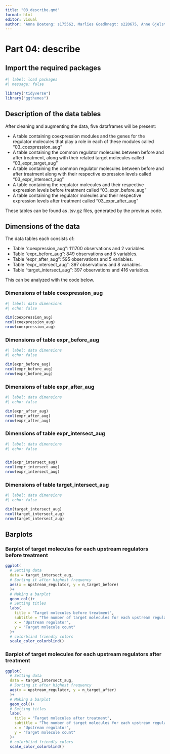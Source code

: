 ```yaml
---
title: "03_describe.qmd"
format: html
editor: visual
author: "Anna Boateng: s175562, Marlies Goedknegt: s220675, Anne Gjelstrup: s194530, Katja Jagd: s185395, Olivia Ronnenberg: s183359"
---
```


# Part 04: describe

## Import the required packages

```r
#| label: load packages
#| message: false

library("tidyverse")
library("ggthemes")

```

## Description of the data tables

After cleaning and augmenting the data, five dataframes will be present:

-   A table containing coexpression modules and the genes for the regulator molecules that play a role in each of these modules called "03_coexpression_aug"
-   A table containing the common regulator molecules between before and after treatment, along with their related target molecules called "03_expr_target_aug"
-   A table containing the common regulator molecules between before and after treatment along with their respective expression levels called "03_expr_intersect_aug"
-   A table containing the regulator molecules and their respective expression levels before treatment called "03_expr_before_aug"
-   A table containing the regulator moleules and their respective expression levels after treatment called "03_expr_after_aug"

These tables can be found as .tsv.gz files, generated by the previous code.

## Dimensions of the data

The data tables each consists of:

-   Table "coexpression_aug": 111700 observations and 2 variables.
-   Table "expr_before_aug": 849 observations and 5 variables.
-   Table "expr_after_aug": 595 observations and 5 variables.
-   Table "expr_intersect_aug": 397 observations and 8 variables.
-   Table "target_intersect_aug": 397 observations and 416 variables.

This can be analyzed with the code below.

### Dimensions of table coexpression_aug

```r
#| label: data dimensions
#| echo: false

dim(coexpression_aug)
ncol(coexpression_aug)
nrow(coexpression_aug)
```

### Dimensions of table expr_before_aug

```r

#| label: data dimensions
#| echo: false

dim(expr_before_aug)
ncol(expr_before_aug)
nrow(expr_before_aug)
```

### Dimensions of table expr_after_aug

```r

#| label: data dimensions
#| echo: false

dim(expr_after_aug)
ncol(expr_after_aug)
nrow(expr_after_aug)
```

### Dimensions of table expr_intersect_aug

```r

#| label: data dimensions
#| echo: false


dim(expr_intersect_aug)
ncol(expr_intersect_aug)
nrow(expr_intersect_aug)
```

### Dimensions of table target_intersect_aug

```r

#| label: data dimensions
#| echo: false

dim(target_intersect_aug)
ncol(target_intersect_aug)
nrow(target_intersect_aug)
```

## Barplots

### Barplot of target molecules for each upstream regulators before treatment

```r
ggplot(
  # Setting data
  data = target_intersect_aug,
  # Sorting it after highest frequency
  aes(x = upstream_regulator, y = n_target_before)
  )+ 
  # Making a barplot
  geom_col()+
  # Setting titles
  labs(
    title = "Target molecules before treatment",
    subtitle = "The number of target molecules for each upstream regulator present in the dataset before treatment",
    x = "Upstream regulator",
    y = "Target molecule count"
  )+
  # colorblind friendly colors
  scale_color_colorblind()

```

### Barplot of target molecules for each upstream regulators after treatment

```r
ggplot(
  # Setting data
  data = target_intersect_aug,
  # Sorting it after highest frequency
  aes(x = upstream_regulator, y = n_target_after)
  )+ 
  # Making a barplot
  geom_col()+
  # Setting titles
  labs(
    title = "Target molecules after treatment",
    subtitle = "The number of target molecules for each upstream regulator present in the dataset after treatment",
    x = "Upstream regulator",
    y = "Target molecule count"
  )+
  # colorblind friendly colors
  scale_color_colorblind()
```
